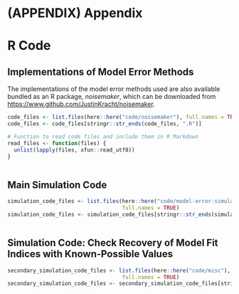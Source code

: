 # (APPENDIX) Appendix {-}

# R Code {#appendix-a}

\setstretch{1}
    <!-- Set Appendices to single spacing -->

## Implementations of Model Error Methods

The implementations of the model error methods used are also available bundled as an R package, *noisemaker*, which can be downloaded from [https://www.github.com/JustinKracht/noisemaker](https://www.github.com/JustinKracht/noisemaker).

```r
code_files <- list.files(here::here("code/noisemaker"), full.names = TRUE)
code_files <- code_files[stringr::str_ends(code_files, ".R")]

# Function to read code files and include them in R Markdown
read_files <- function(files) {
  unlist(lapply(files, xfun::read_utf8))
}
```

\small

```r

```

## Main Simulation Code

```r
simulation_code_files <- list.files(here::here("code/model-error-simulation"), 
                                    full.names = TRUE)
simulation_code_files <- simulation_code_files[stringr::str_ends(simulation_code_files, ".R")]
```

\small

```r

```

## Simulation Code: Check Recovery of Model Fit Indices with Known-Possible Values {#check-model-fit-recovery-code}

```r
secondary_simulation_code_files <- list.files(here::here("code/misc"), 
                                    full.names = TRUE)
secondary_simulation_code_files <- secondary_simulation_code_files[stringr::str_ends(secondary_simulation_code_files, ".R")]
```

\small

```r

```
